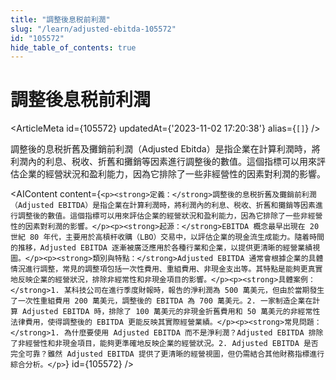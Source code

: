 ```yaml
---
title: "調整後息税前利潤"
slug: "/learn/adjusted-ebitda-105572"
id: "105572"
hide_table_of_contents: true
---
```



# 調整後息税前利潤

<ArticleMeta id={105572} updatedAt={'2023-11-02 17:20:38'} alias={`[]`} />
<div className='border-solid border-b border-t-0 my-4 border-[var(--ifm-color-gray-300)]' />

調整後的息税折舊及攤銷前利潤（Adjusted Ebitda）是指企業在計算利潤時，將利潤內的利息、税收、折舊和攤銷等因素進行調整後的數值。這個指標可以用來評估企業的經營狀況和盈利能力，因為它排除了一些非經營性的因素對利潤的影響。

<AIContent content={`<p><strong>定義：</strong>調整後的息税折舊及攤銷前利潤（Adjusted EBITDA）是指企業在計算利潤時，將利潤內的利息、税收、折舊和攤銷等因素進行調整後的數值。這個指標可以用來評估企業的經營狀況和盈利能力，因為它排除了一些非經營性的因素對利潤的影響。</p><p><strong>起源：</strong>EBITDA 概念最早出現在 20 世紀 80 年代，主要用於高槓杆收購（LBO）交易中，以評估企業的現金流生成能力。隨着時間的推移，Adjusted EBITDA 逐漸被廣泛應用於各種行業和企業，以提供更清晰的經營業績視圖。</p><p><strong>類別與特點：</strong>Adjusted EBITDA 通常會根據企業的具體情況進行調整，常見的調整項包括一次性費用、重組費用、非現金支出等。其特點是能夠更真實地反映企業的經營狀況，排除非經常性和非現金項目的影響。</p><p><strong>具體案例：</strong>1. 某科技公司在進行季度財報時，報告的淨利潤為 500 萬美元，但由於當期發生了一次性重組費用 200 萬美元，調整後的 EBITDA 為 700 萬美元。2. 一家制造企業在計算 Adjusted EBITDA 時，排除了 100 萬美元的非現金折舊費用和 50 萬美元的非經常性法律費用，使得調整後的 EBITDA 更能反映其實際經營業績。</p><p><strong>常見問題：</strong>1. 為什麼要使用 Adjusted EBITDA 而不是淨利潤？Adjusted EBITDA 排除了非經營性和非現金項目，能夠更準確地反映企業的經營狀況。2. Adjusted EBITDA 是否完全可靠？雖然 Adjusted EBITDA 提供了更清晰的經營視圖，但仍需結合其他財務指標進行綜合分析。</p>`} id={105572} />
